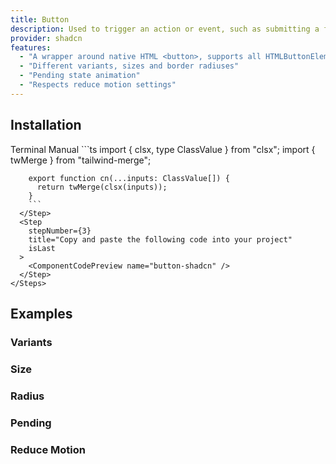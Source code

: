 ```yaml
---
title: Button
description: Used to trigger an action or event, such as submitting a form, displaying a dialog or sending a request.
provider: shadcn
features:
  - "A wrapper around native HTML <button>, supports all HTMLButtonElement properties, methods and events"
  - "Different variants, sizes and border radiuses"
  - "Pending state animation"
  - "Respects reduce motion settings"
---
```


<ComponentShowcase name="button-demo" />

## Installation

<Tabs defaultValue="terminal">
  <TabsList>
    <TabsTrigger value="terminal">
      <Terminal className="w-4 h-4" />
      Terminal
    </TabsTrigger>
    <TabsTrigger value="manual">
      <Code2 className="w-4 h-4" />
      Manual
    </TabsTrigger>
  </TabsList>
  <TabsContent value="terminal">
    <InstallationCommands
      type="registry-installation"
      registryPath="pure-ui/components/button-shadcn"
    />
  </TabsContent>
  <TabsContent value="manual">
    <Steps currentStep={1}>
      <Step stepNumber={1} title="Install dependencies">
        <InstallationCommands
          type="package-installation"
          npmCommand="npm install class-variance-authority clsx tailwind-merge @radix-ui/react-slot"
          pnpmCommand="pnpm add class-variance-authority clsx tailwind-merge @radix-ui/react-slot"
          yarnCommand="yarn add class-variance-authority clsx tailwind-merge @radix-ui/react-slot"
          bunCommand="bun add class-variance-authority clsx tailwind-merge @radix-ui/react-slot"
        />
      </Step>
      <Step
        stepNumber={2}
        title="Add cn function to your utils"
      >
        ```ts
        import { clsx, type ClassValue } from "clsx";
        import { twMerge } from "tailwind-merge";

        export function cn(...inputs: ClassValue[]) {
          return twMerge(clsx(inputs));
        }
        ```
      </Step>
      <Step
        stepNumber={3}
        title="Copy and paste the following code into your project"
        isLast
      >
        <ComponentCodePreview name="button-shadcn" />
      </Step>
    </Steps>

  </TabsContent>
</Tabs>

## Examples

### Variants

<ComponentShowcase name="button-variants-demo" />

### Size

<ComponentShowcase name="button-size-demo" />

### Radius

<ComponentShowcase name="button-radius-demo" />

### Pending

<ComponentShowcase name="button-pending-demo" />

### Reduce Motion

<ComponentShowcase name="button-reduce-motion-demo" />
